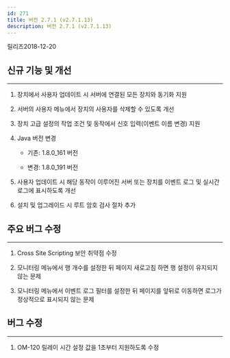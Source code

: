 ```yaml
---
id: 271
title: 버전 2.7.1 (v2.7.1.13)
description: 버전 2.7.1 (v2.7.1.13)
---
```


릴리즈<Separator/>2018-12-20

## 신규 기능 및 개선

---

1. 장치에서 사용자 업데이트 시 서버에 연결된 모든 장치와 동기화 지원

1. 서버의 사용자 메뉴에서 장치의 사용자를 삭제할 수 있도록 개선

1. 장치 고급 설정의 작업 조건 및 동작에서 신호 입력(이벤트 이름 변경) 지원

1. Java 버전 변경

    * 기존: 1.8.0_161 버전

    * 변경: 1.8.0_191 버전

1. 사용자 업데이트 시 해당 동작이 이루어진 서버 또는 장치를 이벤트 로그 및 실시간 로그에 표시하도록 개선

1. 설치 및 업그레이드 시 루트 암호 검사 절차 추가

## 주요 버그 수정

---

1. Cross Site Scripting 보안 취약점 수정

1. 모니터링 메뉴에서 행 개수를 설정한 뒤 페이지 새로고침 하면 행 설정이 유지되지 않는 문제

1. 모니터링 메뉴에서 이벤트 로그 필터를 설정한 뒤 페이지를 앞뒤로 이동하면 로그가 정상적으로 표시되지 않는 문제

## 버그 수정

---

1. OM-120 릴레이 시간 설정 값을 1초부터 지원하도록 수정